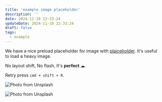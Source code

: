 ```yaml
---
title: 'example image placeholder'
description: ''
date: 2024-11-18 22:33:24
updateDate: 2024-11-18 22:33:24
draft: false
tags:
  - example
---
```


We have a nice preload placeholder for image with [plaiceholder](https://plaiceholder.co/docs).
It's useful to load a heavy image.

No layout shift, No flash, It's **perfect** ☁︎.

Retry press `cmd + shift + R`.

![Photo from Unsplash](https://images.unsplash.com/photo-1621961458348-f013d219b50c?auto=format&fit=crop&w=2850&q=80)

![Photo from Unsplash](https://images.unsplash.com/photo-1731251401742-cf6a8353baa9?q=80&w=2340&auto=format&fit=crop&ixlib=rb-4.0.3&ixid=M3wxMjA3fDB8MHxwaG90by1wYWdlfHx8fGVufDB8fHx8fA%3D%3D)
